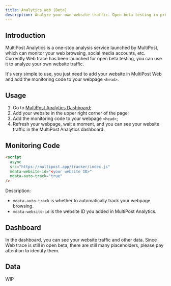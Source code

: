 ```yaml
---
title: Analytics Web (Beta)
description: Analyze your own website traffic. Open beta testing in progress.
---
```


## Introduction

MultiPost Analytics is a one-stop analysis service launched by MultiPost, which can monitor your web browsing, social media accounts, etc.  
Currently Web trace has been launched for open beta testing, you can use it to analyze your own website traffic.

It's very simple to use, you just need to add your website in MultiPost Web and add the monitoring code to your webpage `<head>`.

## Usage 
1. Go to [MultiPost Analytics Dashboard](https://multipost.app/dashboard/analytics);
2. Add your website in the upper right corner of the page;
3. Add the monitoring code to your webpage `<head>`;
4. Refresh your webpage, wait a moment, and you can see your website traffic in the MultiPost Analytics dashboard.

## Monitoring Code

```html
<script
  async
  src="https://multipost.app/tracker/index.js"
  mdata-website-id="<your website ID>"
  mdata-auto-track="true"
/>
```

Description:
- `mdata-auto-track` is whether to automatically track your webpage browsing.
- `mdata-website-id` is the website ID you added in MultiPost Analytics.

## Dashboard

In the dashboard, you can see your website traffic and other data. Since Web trace is still in open beta, there are still many placeholders, please pay attention to identify them.

## Data

WIP 